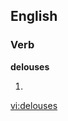 
==English==

===Verb===
'''delouses'''

# {{third-person singular of|[[delouse]]}}

[[vi:delouses]]
